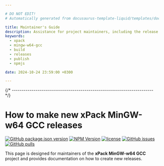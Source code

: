 ```yaml
---

# DO NOT EDIT!
# Automatically generated from docusaurus-template-liquid/templates/docusaurus.

title: Maintainer's Guide
description: Assistance for project maintainers, including the release schedule, versioning scheme, and instructions on how to build, test, and publish.
keywords:
  - xpack
  - mingw-w64-gcc
  - build
  - releases
  - publish
  - npmjs

date: 2024-10-24 23:59:00 +0300

---
```



{/* ------------------------------------------------------------------------ */}

# How to make new xPack MinGW-w64 GCC releases

[![GitHub package.json version](https://img.shields.io/github/package-json/v/xpack-dev-tools/mingw-w64-gcc-xpack?color=blue)](https://github.com/xpack-dev-tools/mingw-w64-gcc-xpack/blob/xpack/package.json)
[![NPM Version](https://img.shields.io/npm/v/%40xpack-dev-tools%2Fmingw-w64-gcc?color=green)](https://www.npmjs.com/package/@xpack-dev-tools/mingw-w64-gcc/)
[![license](https://img.shields.io/github/license/xpack-dev-tools/mingw-w64-gcc-xpack)](https://github.com/xpack-dev-tools/mingw-w64-gcc-xpack/blob/xpack/LICENSE)
[![GitHub issues](https://img.shields.io/github/issues/xpack-dev-tools/mingw-w64-gcc-xpack)](https://github.com/xpack-dev-tools/mingw-w64-gcc-xpack/issues)
[![GitHub pulls](https://img.shields.io/github/issues-pr/xpack-dev-tools/mingw-w64-gcc-xpack)](https://github.com/xpack-dev-tools/mingw-w64-gcc-xpack/pulls)

This page is designed for maintainers of the
**xPack MinGW-w64 GCC**
project and provides documentation on how to create new releases.

<Content />

